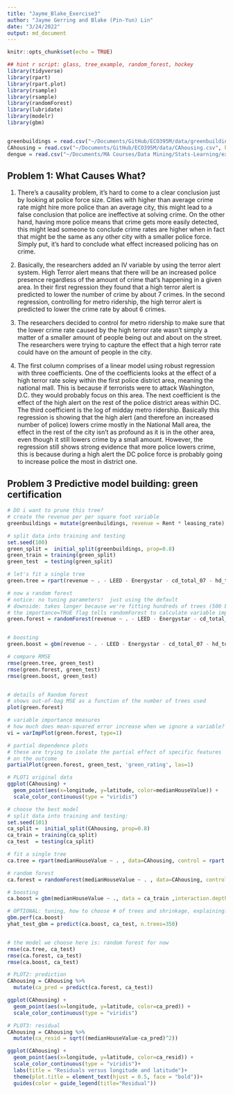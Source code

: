 ```yaml
---
title: "Jayme_Blake_Exercise3"
author: "Jayme Gerring and Blake (Pin-Yun) Lin"
date: "3/24/2022"
output: md_document
---
```


```r
knitr::opts_chunk$set(echo = TRUE)

## hint r script: glass, tree_example, random_forest, hockey
library(tidyverse)
library(rpart)
library(rpart.plot)
library(rsample) 
library(rsample) 
library(randomForest)
library(lubridate)
library(modelr)
library(gbm)


greenbuildings = read.csv("~/Documents/GitHub/ECO395M/data/greenbuildings.csv", header=TRUE)
CAhousing = read.csv("~/Documents/GitHub/ECO395M/data/CAhousing.csv", header=TRUE)
dengue = read.csv("~/Documents/MA Courses/Data Mining/Stats-Learning/exercise_3/data/dengue.csv", header=TRUE)

```
## Problem 1: What Causes What?

1. There's a causality problem, it's hard to come to a clear conclusion just by looking at police force size. Cities with higher than average crime rate might hire more police than an average city, this might lead to a false conclusion that police are ineffective at solving crime. On the other hand, having more police means that crime gets more easily detected, this might lead someone to conclude crime rates are higher when in fact that might be the same as any other city with a smaller police force. Simply put, it's hard to conclude what effect increased policing has on crime. 

2. Basically, the researchers added an IV variable by using the terror alert system. High Terror alert means that there will be an increased police presence regardless of the amount of crime that's happening in a given area. In their first regression they found that a high terror alert is predicted to lower the number of crime by about 7 crimes. In the second regression, controlling for metro ridership, the high terror alert is predicted to lower the crime rate by about 6 crimes.\

3. The researchers decided to control for metro ridership to make sure that the lower crime rate caused by the high terror rate wasn't simply a matter of a smaller amount of people being out and about on the street. The researchers were trying to capture the effect that a high terror rate could have on the amount of people in the city. 

4. The first column comprises of a linear model using robust regression with three coefficients. One of the coefficients looks at the effect of a high terror rate soley within the first police district area, meaning the national mall. This is because if terrorists were to attack Washington, D.C. they would probably focus on this area. The next coefficient is the effect of the high alert on the rest of the police district areas within DC. The third coefficient is the log of midday metro ridership. Basically this regression is showing that the high alert (and therefore an increased number of police) lowers crime mostly in the National Mall area, the effect in the rest of the city isn't as profound as it is in the other area, even though it still lowers crime by a small amount. However, the regression still shows strong evidence that more police lowers crime, this is because during a high alert the DC police force is probably going to increase police the most in district one. 





## Problem 3 Predictive model building: green certification



```r

# DO i want to prune this tree?
# create the revenue per per square foot variable 
greenbuildings = mutate(greenbuildings, revenue = Rent * leasing_rate)

# split data into training and testing
set.seed(100)
green_split =  initial_split(greenbuildings, prop=0.8)
green_train = training(green_split)
green_test  = testing(green_split)

# let's fit a single tree
green.tree = rpart(revenue ~ . - LEED - Energystar - cd_total_07 - hd_total07 - leasing_rate - Rent, data=greenbuildings, control = rpart.control(cp = 0.00001), na.action=na.omit)
```




```r

# now a random forest
# notice: no tuning parameters!  just using the default
# downside: takes longer because we're fitting hundreds of trees (500 by default)
# the importance=TRUE flag tells randomForest to calculate variable importance metrics
green.forest = randomForest(revenue ~ . - LEED - Energystar - cd_total_07 - hd_total07- leasing_rate - Rent, data=greenbuildings, na.action=na.omit, importance = TRUE)


# boosting 
green.boost = gbm(revenue ~ . - LEED - Energystar - cd_total_07 - hd_total07- leasing_rate - Rent, data=greenbuildings, interaction.depth=5, n.trees=500, shrinkage=.05)

# compare RMSE 
rmse(green.tree, green_test)
rmse(green.forest, green_test) 
rmse(green.boost, green_test) 


# details of Random forest
# shows out-of-bag MSE as a function of the number of trees used
plot(green.forest)

# variable importance measures
# how much does mean-squared error increase when we ignore a variable?
vi = varImpPlot(green.forest, type=1)

# partial dependence plots
# these are trying to isolate the partial effect of specific features
# on the outcome
partialPlot(green.forest, green_test, 'green_rating', las=1)

```



```r
# PLOT1 original data
ggplot(CAhousing) + 
  geom_point(aes(x=longitude, y=latitude, color=medianHouseValue)) + 
  scale_color_continuous(type = "viridis")

# choose the best model  
# split data into training and testing:    
set.seed(101)
ca_split =  initial_split(CAhousing, prop=0.8)
ca_train = training(ca_split)
ca_test  = testing(ca_split)

# fit a single tree
ca.tree = rpart(medianHouseValue ~ . , data=CAhousing, control = rpart.control(cp = 0.00001))

# random forest 
ca.forest = randomForest(medianHouseValue ~ . , data=CAhousing, control = rpart.control(cp = 0.00001), importance=TRUE)

# boosting 
ca.boost = gbm(medianHouseValue ~ ., data = ca_train ,interaction.depth=5, n.trees=800, shrinkage=.25)

# OPTIONAL: tuning, how to choose # of trees and shrinkage, explaining?
gbm.perf(ca.boost)
yhat_test_gbm = predict(ca.boost, ca_test, n.trees=350)


# the model we choose here is: random forest for now 
rmse(ca.tree, ca_test)
rmse(ca.forest, ca_test)
rmse(ca.boost, ca_test)

# PLOT2: prediction 
CAhousing = CAhousing %>%
  mutate(ca_pred = predict(ca.forest, ca_test))

ggplot(CAhousing) + 
  geom_point(aes(x=longitude, y=latitude, color=ca_pred)) + 
  scale_color_continuous(type = "viridis")

# PLOT3: residual
CAhousing = CAhousing %>%
  mutate(ca_resid = sqrt((medianHouseValue-ca_pred)^2))

ggplot(CAhousing) + 
  geom_point(aes(x=longitude, y=latitude, color=ca_resid)) + 
  scale_color_continuous(type = "viridis")+
  labs(title = "Residuals versus longitude and latitude")+
  theme(plot.title = element_text(hjust = 0.5, face = "bold"))+
  guides(color = guide_legend(title="Residual"))

```

